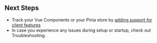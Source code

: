 ## Next Steps

- Track your Vue Components or your Pinia store by [adding support for client features](/platforms/javascript/guides/nuxt/features/)
- In case you experience any issues during setup or startup, check out <PlatformLink to="/troubleshooting">Troubleshooting</PlatformLink>.
